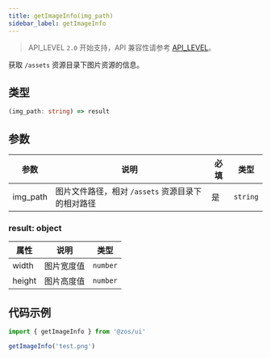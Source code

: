 ```yaml
---
title: getImageInfo(img_path)
sidebar_label: getImageInfo
---
```


> API_LEVEL `2.0` 开始支持，API 兼容性请参考 [API_LEVEL](../../../../guides/framework/device/compatibility.md)。

获取 `/assets` 资源目录下图片资源的信息。

## 类型

```ts
(img_path: string) => result
```

## 参数

| 参数     | 说明                                              | 必填 | 类型     |
| -------- | ------------------------------------------------- | ---- | -------- |
| img_path | 图片文件路径，相对 `/assets` 资源目录下的相对路径 | 是   | `string` |

### result: object

| 属性   | 说明       | 类型     |
| ------ | ---------- | -------- |
| width  | 图片宽度值 | `number` |
| height | 图片高度值 | `number` |

## 代码示例

```js
import { getImageInfo } from '@zos/ui'

getImageInfo('test.png')
```
